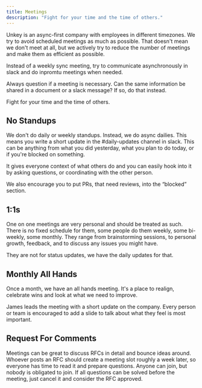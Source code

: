 ```yaml
---
title: Meetings
description: "Fight for your time and the time of others."
---
```


Unkey is an async-first company with employees in different timezones. We try to avoid scheduled meetings as much as possible.
That doesn't mean we don't meet at all, but we actively try to reduce the number of meetings and make them as efficient as possible.

Instead of a weekly sync meeting, try to communicate asynchronously in slack and do inpromtu meetings when needed.


<Callout>
  Always question if a meeting is necessary. Can the same information be shared in a document or a slack message? If so, do that instead.

 Fight for your time and the time of others.
</Callout>

## No Standups

We don't do daily or weekly standups. Instead, we do async dailies. This means you write a short update in the #daily-updates channel in slack.
This can be anything from what you did yesterday, what you plan to do today, or if you're blocked on something.

It gives everyone context of what others do and you can easily hook into it by asking questions, or coordinating with the other person.

We also encourage you to put PRs, that need reviews, into the “blocked” section.

## 1:1s

One on one meetings are very personal and should be treated as such. There is no fixed schedule for them, some people do them weekly, some bi-weekly, some monthly.
They range from brainstorming sessions, to personal growth, feedback, and to discuss any issues you might have.

They are not for status updates, we have the daily updates for that.

## Monthly All Hands

Once a month, we have an all hands meeting. It's a place to realign, celebrate wins and look at what we need to improve.

James leads the meeting with a short update on the company.
Every person or team is encouraged to add a slide to talk about what they feel is most important.


## Request For Comments

Meetings can be great to discuss RFCs in detail and bounce ideas around. Whoever posts an RFC should create a meeting slot roughly a week later, so everyone has time to read it and prepare questions.
Anyone can join, but nobody is obligated to join. If all questions can be solved before the meeting, just cancel it and consider the RFC approved.
